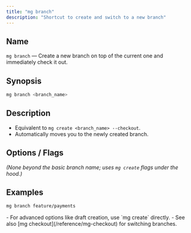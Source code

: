 ```yaml
---
title: "mg branch"
description: "Shortcut to create and switch to a new branch"
---
```


## Name

`mg branch` — Create a new branch on top of the current one and immediately check it out.

## Synopsis

```bash
mg branch <branch_name>
```

## Description

- Equivalent to `mg create <branch_name> --checkout`.
- Automatically moves you to the newly created branch.

## Options / Flags

_(None beyond the basic branch name; uses `mg create` flags under the hood.)_

## Examples

```bash
mg branch feature/payments
```

<Note>
  - For advanced options like draft creation, use `mg create` directly.
  - See also [mg checkout](/reference/mg-checkout) for switching branches.
</Note>
